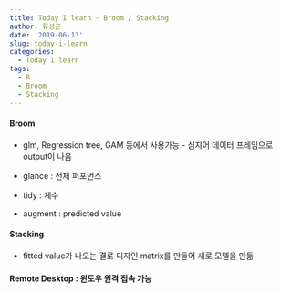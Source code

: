 ```yaml
---
title: Today I learn - Broom / Stacking
author: 류성균
date: '2019-06-13'
slug: today-i-learn
categories:
  - Today I learn
tags:
  - R
  - Broom
  - Stacking
---
```


<!--more-->

#### Broom
  
  - glm, Regression tree, GAM 등에서 사용가능 - 심지어 데이터 프레임으로 output이 나옴

  - glance : 전체 퍼포먼스

  - tidy : 계수

  - augment : predicted value



#### Stacking

  - fitted value가 나오는 결로 디자인 matrix를 만들어 새로 모델을 만듦



#### Remote Desktop : 윈도우 원격 접속 가능